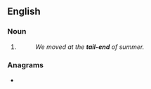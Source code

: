 {{also|tail end|tailend}}
==English==

===Noun===
{{en-noun}}

# {{alternative form of|en|tail end}}
#: ''We moved at the '''tail-end''' of summer.''

===Anagrams===
* {{anagrams|en|a=adeilnt|dential}}